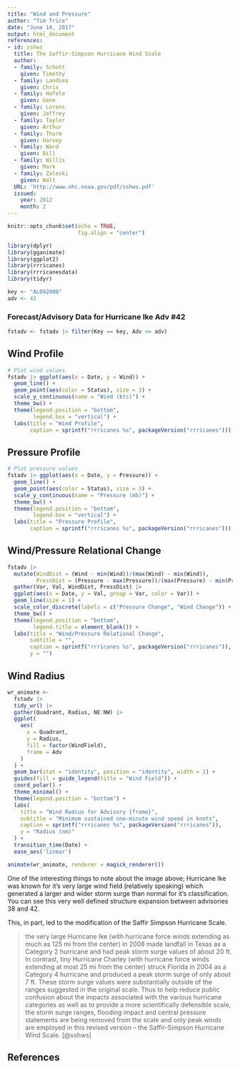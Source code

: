```yaml
---
title: "Wind and Pressure"
author: "Tim Trice"
date: "June 14, 2017"
output: html_document
references:
- id: sshws
  title: The Saffir-Simpson Hurricane Wind Scale
  author:
  - family: Schott
    given: Timothy
  - family: Landsea
    given: Chris
  - family: Hafele
    given: Gene
  - family: Lorens
    given: Jeffrey
  - family: Taylor
    given: Arthur
  - family: Thurm
    given: Harvey
  - family: Ward
    given: Bill
  - family: Willis
    given: Mark
  - family: Zaleski
    given: Walt
  URL: 'http://www.nhc.noaa.gov/pdf/sshws.pdf'
  issued:
    year: 2012
    month: 2
---
```


```r
knitr::opts_chunk$set(echo = TRUE, 
                      fig.align = "center")
```

```r
library(dplyr)
library(gganimate)
library(ggplot2)
library(rrricanes)
library(rrricanesdata)
library(tidyr)
```

```r
key <- "AL092008"
adv <- 42
```

### Forecast/Advisory Data for Hurricane Ike Adv #42

```r
fstadv <- fstadv |> filter(Key == key, Adv <= adv)
```

## Wind Profile

```r
# Plot wind values
fstadv |> ggplot(aes(x = Date, y = Wind)) + 
  geom_line() + 
  geom_point(aes(color = Status), size = 3) + 
  scale_y_continuous(name = "Wind (kts)") + 
  theme_bw() + 
  theme(legend.position = "bottom", 
        legend.box = "vertical") +
  labs(title = "Wind Profile", 
       caption = sprintf("rrricanes %s", packageVersion("rrricanes")))
```

## Pressure Profile

```r
# Plot pressure values
fstadv |> ggplot(aes(x = Date, y = Pressure)) + 
  geom_line() + 
  geom_point(aes(color = Status), size = 3) + 
  scale_y_continuous(name = "Pressure (mb)") + 
  theme_bw() + 
  theme(legend.position = "bottom", 
        legend.box = "vertical") +
  labs(title = "Pressure Profile", 
       caption = sprintf("rrricanes %s", packageVersion("rrricanes")))
```

## Wind/Pressure Relational Change

```r
fstadv |>
  mutate(WindDist = (Wind - min(Wind))/(max(Wind) - min(Wind)),
         PressDist = (Pressure - max(Pressure))/(max(Pressure) - min(Pressure))) |>
  gather(Var, Val, WindDist, PressDist) |> 
  ggplot(aes(x = Date, y = Val, group = Var, color = Var)) + 
  geom_line(size = 1) + 
  scale_color_discrete(labels = c("Pressure Change", "Wind Change")) + 
  theme_bw() + 
  theme(legend.position = "bottom", 
        legend.title = element_blank()) + 
  labs(title = "Wind/Pressure Relational Change", 
       subtitle = "",
       caption = sprintf("rrricanes %s", packageVersion("rrricanes")), 
       y = "")
```

## Wind Radius

```r
wr_animate <- 
  fstadv |> 
  tidy_wr() |> 
  gather(Quadrant, Radius, NE:NW) |> 
  ggplot(
    aes(
      x = Quadrant, 
      y = Radius, 
      fill = factor(WindField), 
      frame = Adv
    )
  ) + 
  geom_bar(stat = "identity", position = "identity", width = 1) + 
  guides(fill = guide_legend(title = "Wind Field")) +
  coord_polar() + 
  theme_minimal() + 
  theme(legend.position = "bottom") + 
  labs(
    title = "Wind Radius for Advisory {frame}", 
    subtitle = "Minimum sustained one-minute wind speed in knots",
    caption = sprintf("rrricanes %s", packageVersion("rrricanes")), 
    y = "Radius (nm)"
  ) + 
  transition_time(Date) + 
  ease_aes('linear')

animate(wr_animate, renderer = magick_renderer())
```

One of the interesting things to note about the image above; Hurricane Ike was known for it's very large wind field (relatively speaking) which generated a larger and wider storm surge than normal for it's classification. You can see this very well defined structure expansion between advisories 38 and 42. 

This, in part, led to the modification of the Saffir Simpson Hurricane Scale. 

> the very large Hurricane Ike (with hurricane force winds extending as much as 125 mi from the center) in 2008 made landfall in Texas as a Category 2 hurricane and had peak storm surge values of about 20 ft. In contrast, tiny Hurricane Charley (with hurricane force winds extending at most 25 mi from the center) struck Florida in 2004 as a Category 4 hurricane and produced a peak storm surge of only about 7 ft. These storm surge values were substantially outside of the ranges suggested in the original scale. Thus to help reduce public confusion about the impacts associated with the various hurricane categories as well as to provide a more scientifically defensible scale, the storm surge ranges, flooding impact and central pressure statements are being removed from the scale and only peak winds are employed in this revised version – the Saffir-Simpson Hurricane Wind Scale. [@sshws]

## References
